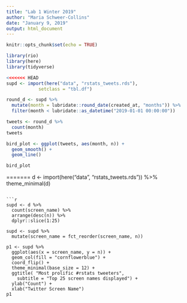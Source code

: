 ```yaml
---
title: "Lab 1 Winter 2019"
author: "Maria Schweer-Collins"
date: "January 9, 2019"
output: html_document
---
```


```r
knitr::opts_chunk$set(echo = TRUE)
```

```r
library(rio)
library(here)
library(tidyverse)
```

```r
<<<<<<< HEAD
supd <- import(here("data", "rstats_tweets.rds"), 
            setclass = "tbl.df")
```

```r
round_d <- supd %>%
  mutate(month = lubridate::round_date(created_at, "months")) %>% 
  filter(month < lubridate::as_datetime("2019-01-01 00:00:00"))

tweets <- round_d %>%
  count(month)
tweets

bird_plot <- ggplot(tweets, aes(month, n)) + 
  geom_smooth() +
  geom_line() 

bird_plot
```

=======
d <- import(here("data", "rstats_tweets.rds")) %>%
  theme_minimal(d)
```

```r
supd <- d %>% 
  count(screen_name) %>% 
  arrange(desc(n)) %>% 
  dplyr::slice(1:25)

supd <- supd %>% 
  mutate(screen_name = fct_reorder(screen_name, n))

p1 <- supd %>% 
  ggplot(aes(x = screen_name, y = n)) +
  geom_col(fill = "cornflowerblue") +
  coord_flip() +
  theme_minimal(base_size = 12) +
  ggtitle( "Most prolific #rstats tweeters",
    subtitle = "Top 25 screen names displayed") +
  ylab("Count") +
  xlab("Twitter Screen Name")
p1
```

